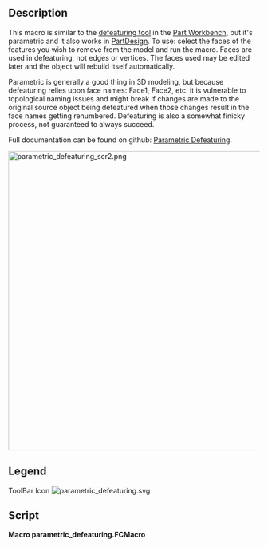 <languages/>

{{Macro
|Name=Macro Parametric Defeaturing
|Icon=parametric_defeaturing.svg
|Description=This macro is similar to the [[Part_Defeaturing|defeaturing tool]] in the [[Part_Workbench|Part Workbench]], but it's parametric and it also works in [[PartDesign_Workbench|PartDesign]]. To use: select the faces of the features you wish to remove from the model and run the macro. Faces are used in defeaturing, not edges or vertices. The faces used may be edited later and the object will rebuild itself automatically.<br/>

Parametric is generally a good thing in 3D modeling, but because defeaturing relies upon face names: Face1, Face2, etc. it is vulnerable to topological naming issues and might break if changes are made to the original source object being defeatured when those changes result in the face names getting renumbered. Defeaturing is also a somewhat finicky process, not guaranteed to always succeed.<br/>

Full documentation can be found on github: [https://github.com/mwganson/parametric_defeaturing Parametric Defeaturing].<br/>

|Author=TheMarkster
|Version=0.2021.10.10.rev2
|Date=2021-10-10.rev2
|FCVersion=python 3 versions
|Download=[https://wiki.freecadweb.org/File:parametric_defeaturing.svg ToolBar Icon]
|Links=[https://github.com/mwganson/parametric_defeaturing Full Documentation on Github]
}}

== Description ==

This macro is similar to the [[Part_Defeaturing|defeaturing tool]] in the [[Part_Workbench|Part Workbench]], but it's parametric and it also works in [[PartDesign_Workbench|PartDesign]]. To use: select the faces of the features you wish to remove from the model and run the macro. Faces are used in defeaturing, not edges or vertices. The faces used may be edited later and the object will rebuild itself automatically.

Parametric is generally a good thing in 3D modeling, but because defeaturing relies upon face names: Face1, Face2, etc. it is vulnerable to topological naming issues and might break if changes are made to the original source object being defeatured when those changes result in the face names getting renumbered. Defeaturing is also a somewhat finicky process, not guaranteed to always succeed.

Full documentation can be found on github: [https://github.com/mwganson/parametric_defeaturing Parametric Defeaturing].

[[File:parametric_defeaturing_scr2.png|600px]]
{{Caption|Macro Parametric Defeaturing screenshot‎}}

== Legend ==

{{Codeextralink|https://gist.github.com/mwganson/0d55a5c51b1d6ff488b7a2f62bf50656/raw/140e9118deb955981a1ea499778cbf2521818e40/parametric_defeaturing.FCMacro|parametric_defeaturing.FCMacro}}

ToolBar Icon
[[Image:parametric_defeaturing.svg]]

== Script ==

'''Macro parametric_defeaturing.FCMacro'''

{{CodeDownload|https://gist.github.com/mwganson/0d55a5c51b1d6ff488b7a2f62bf50656|parametric_defeaturing.FCMacro}}